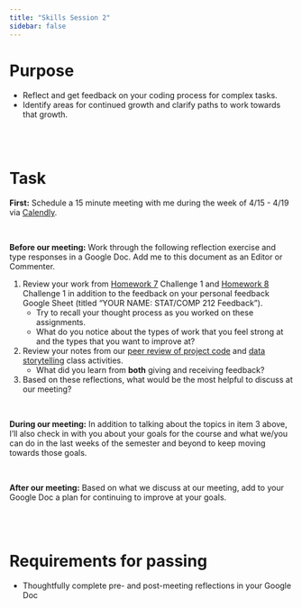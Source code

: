 ```yaml
---
title: "Skills Session 2"
sidebar: false
---
```


# Purpose

- Reflect and get feedback on your coding process for complex tasks.
- Identify areas for continued growth and clarify paths to work towards that growth.


<br><br>


# Task

<!--
1. Review your work from the [these exercises](https://lmyint.github.io/212_spring_2024/11-iteration-1.html#exercises-2) from our *Loops and iteration - Part 1* activity.
    - Compare your implementations to the solutions provided in the dropdowns. What do you notice? What questions/wonders/curiosities arise, if any?
    - Do you think that the design of the functions (choice of functions to write and their arguments) and the structure of the `for` loop followed the [core principle of writing good functions](15-strategies-principles.qmd)?
-->

**First:** Schedule a 15 minute meeting with me during the week of 4/15 - 4/19 via [Calendly](https://calendly.com/lmyint). 

<br>

**Before our meeting:** Work through the following reflection exercise and type responses in a Google Doc. Add me to this document as an Editor or Commenter.

1. Review your work from [Homework 7](homework7.qmd) Challenge 1 and [Homework 8](homework8.qmd) Challenge 1 in addition to the feedback on your personal feedback Google Sheet (titled "YOUR NAME: STAT/COMP 212 Feedback").
    - Try to recall your thought process as you worked on these assignments.
    - What do you notice about the types of work that you feel strong at and the types that you want to improve at?

2. Review your notes from our [peer review of project code](18-project-work.qmd#peer-review-of-code) and [data storytelling](18-project-work.qmd#data-storytelling) class activities.
    - What did you learn from **both** giving and receiving feedback?

3. Based on these reflections, what would be the most helpful to discuss at our meeting?

<br>

**During our meeting:** In addition to talking about the topics in item 3 above, I'll also check in with you about your goals for the course and what we/you can do in the last weeks of the semester and beyond to keep moving towards those goals.

<br>

**After our meeting:** Based on what we discuss at our meeting, add to your Google Doc a plan for continuing to improve at your goals.

    
<br><br>


# Requirements for passing

- Thoughtfully complete pre- and post-meeting reflections in your Google Doc

